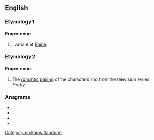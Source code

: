 {{also|rayne}}

==English==

===Etymology 1===

====Proper noun====
{{en-proper noun}}

# {{surname|from=given names|dot=}}, variant of [[Raine]].

===Etymology 2===
{{blend|River|Jayne|lang=en}}

====Proper noun====
{{en-proper noun}}

# {{lb|en|fandom slang}} The [[romantic]] [[pairing]] of the characters {{w|River Tam}} and {{w|Jayne Cobb}} from the television series ''Firefly''.

[[Category:en:Ships (fandom)]]

===Anagrams===
* {{l|en|aryne}}
* {{l|en|Yaren}}
* {{l|en|yarne}}
* {{l|en|yearn}}